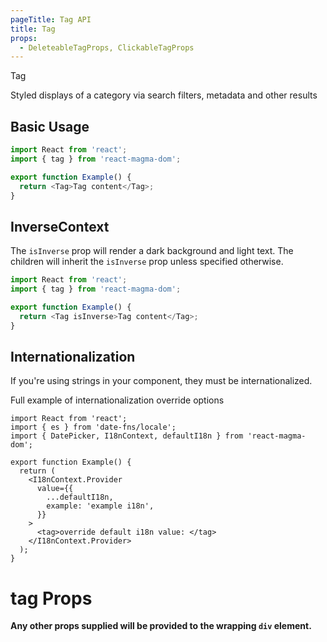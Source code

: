 ```yaml
---
pageTitle: Tag API
title: Tag
props:
  - DeleteableTagProps, ClickableTagProps
---
```


<DocsHeading type="api">Tag</DocsHeading>

Styled displays of a category via search filters, metadata and other results

## Basic Usage

```typescript
import React from 'react';
import { tag } from 'react-magma-dom';

export function Example() {
  return <Tag>Tag content</Tag>;
}
```

## InverseContext

The `isInverse` prop will render a dark background and light text. The children will
inherit the `isInverse` prop unless specified otherwise.

```typescript
import React from 'react';
import { tag } from 'react-magma-dom';

export function Example() {
  return <Tag isInverse>Tag content</Tag>;
}
```

## Internationalization

If you're using strings in your component, they must be internationalized.

Full example of <Link to="/api/internationalization">internationalization override options</Link>

```tsx
import React from 'react';
import { es } from 'date-fns/locale';
import { DatePicker, I18nContext, defaultI18n } from 'react-magma-dom';

export function Example() {
  return (
    <I18nContext.Provider
      value={{
        ...defaultI18n,
        example: 'example i18n',
      }}
    >
      <tag>override default i18n value: </tag>
    </I18nContext.Provider>
  );
}
```

# tag Props

**Any other props supplied will be provided to the wrapping `div` element.**

<DeleteableTagProps />
<ClickableTagProps />
